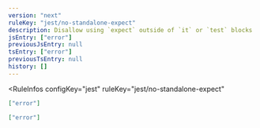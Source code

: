 ```yaml
---
version: "next"
ruleKey: "jest/no-standalone-expect"
description: Disallow using `expect` outside of `it` or `test` blocks
jsEntry: ["error"]
previousJsEntry: null
tsEntry: ["error"]
previousTsEntry: null
history: []
---
```


<RuleInfos 
  configKey="jest" 
  ruleKey="jest/no-standalone-expect" 
>

```json
["error"]
```

```json
["error"]
```

</RuleInfos>
